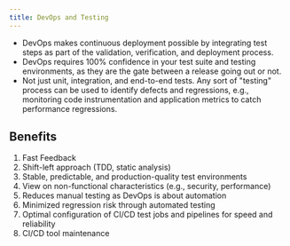 ```yaml
---
title: DevOps and Testing
---
```


- DevOps makes continuous deployment possible by integrating test steps as part of the validation, verification, and deployment process.
- DevOps requires 100% confidence in your test suite and testing environments, as they are the gate between a release going out or not.
- Not just unit, integration, and end-to-end tests. Any sort of "testing" process can be used to identify defects and regressions, e.g., monitoring code instrumentation and application metrics to catch performance regressions.

## Benefits

1. Fast Feedback  
2. Shift-left approach (TDD, static analysis)  
3. Stable, predictable, and production-quality test environments  
4. View on non-functional characteristics (e.g., security, performance)  
5. Reduces manual testing as DevOps is about automation  
6. Minimized regression risk through automated testing  
7. Optimal configuration of CI/CD test jobs and pipelines for speed and reliability  
8. CI/CD tool maintenance